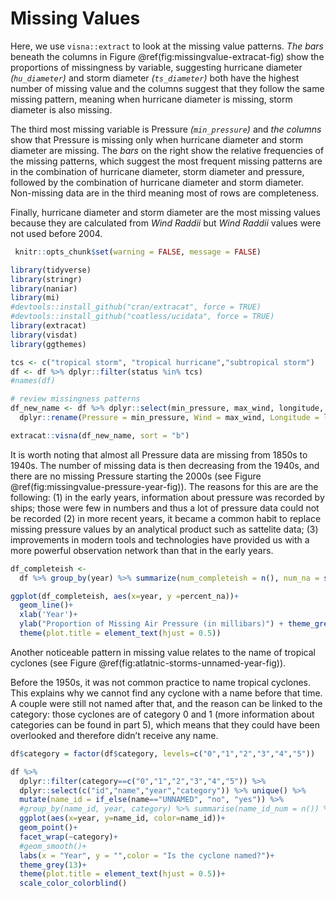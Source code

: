 # Missing Values{#missingval}

Here, we use `visna::extract` to look at the missing value patterns.  _The bars_ beneath the columns in Figure \@ref(fig:missingvalue-extracat-fig) show the proportions of missingness by variable, suggesting hurricane diameter _(`hu_diameter`)_ and storm diameter _(`ts_diameter`)_ both have the highest number of missing value and the columns suggest that they follow the same missing pattern, meaning when hurricane diameter is missing, storm diameter is also missing. 

The third most missing variable is Pressure _(`min_pressure`)_ and _the columns_ show that Pressure is missing only when hurricane diameter and storm diameter are missing. The _bars_ on the right show the relative frequencies of the missing patterns, which suggest the most frequent missing patterns are in the combination of hurricane diameter, storm diameter and pressure, followed by the combination of hurricane diameter and storm diameter. Non-missing data are in the third meaning most of rows are completeness. 

Finally, hurricane diameter and storm diameter are the most missing values because they are calculated from _Wind Raddii_ but _Wind Raddii_ values were not used before 2004. 


```r
 knitr::opts_chunk$set(warning = FALSE, message = FALSE)
```

```r
library(tidyverse)
library(stringr)
library(naniar)
library(mi)
#devtools::install_github("cran/extracat", force = TRUE)
#devtools::install_github("coatless/ucidata", force = TRUE)
library(extracat)
library(visdat)
library(ggthemes)
```

```r
tcs <- c("tropical storm", "tropical hurricane","subtropical storm")
df <- df %>% dplyr::filter(status %in% tcs)
#names(df)
```


```r
# review missingness patterns
df_new_name <- df %>% dplyr::select(min_pressure, max_wind, longitude, latitude, ts_diameter, hu_diameter) %>% 
  dplyr::rename(Pressure = min_pressure, Wind = max_wind, Longitude = longitude, Latitude = latitude, TS_Diam= ts_diameter, HU_Diam = hu_diameter)

extracat::visna(df_new_name, sort = "b")

```

It is worth noting that almost all Pressure data are missing from 1850s to 1940s. The number of missing data is then decreasing from the 1940s, and there are no missing Pressure starting the 2000s (see Figure \@ref(fig:missingvalue-pressure-year-fig)). The reasons for this are are the following: (1) in the early years, information about pressure was recorded by ships; those were few in numbers and thus a lot of pressure data could not be recorded (2) in more recent years, it became a common habit to replace missing pressure values by an analytical product such as sattelite data; (3) improvements in modern tools and technologies have provided us with a more powerful observation network than that in the early years.


```r
df_completeish <- 
  df %>% group_by(year) %>% summarize(num_completeish = n(), num_na = sum(is.na(min_pressure))) %>% mutate(percent_na = num_na/num_completeish) %>% arrange(-percent_na)

ggplot(df_completeish, aes(x=year, y =percent_na))+
  geom_line()+
  xlab('Year')+
  ylab("Proportion of Missing Air Pressure (in millibars)") + theme_grey(13)+
  theme(plot.title = element_text(hjust = 0.5))
```


Another noticeable pattern in missing value relates to the name of tropical cyclones  (see Figure \@ref(fig:atlatnic-storms-unnamed-year-fig)). 

Before the 1950s, it was not common practice to name tropical cyclones. This explains why we cannot find any cyclone with a name before that time. A couple were still not named after that, and the reason can be linked to the category: those cyclones are of category 0 and 1 (more information about categories can be found in part 5), which means that they could have been overlooked and therefore didn't receive any name. 

```r

df$category = factor(df$category, levels=c("0","1","2","3","4","5"))

df %>% 
  dplyr::filter(category==c("0","1","2","3","4","5")) %>%
  dplyr::select(c("id","name","year","category")) %>% unique() %>% 
  mutate(name_id = if_else(name=="UNNAMED", "no", "yes")) %>%
  #group_by(name_id, year, category) %>% summarise(name_id_num = n()) %>% ungroup() %>% 
  ggplot(aes(x=year, y=name_id, color=name_id))+
  geom_point()+
  facet_wrap(~category)+
  #geom_smooth()+
  labs(x = "Year", y = "",color = "Is the cyclone named?")+
  theme_grey(13)+
  theme(plot.title = element_text(hjust = 0.5))+
  scale_color_colorblind()
```



